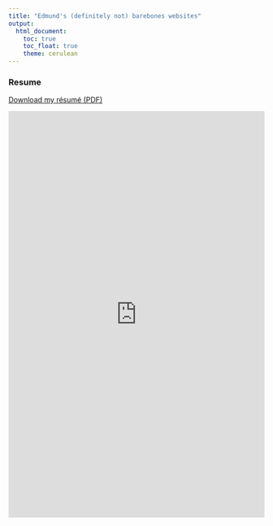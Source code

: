 ```yaml
---
title: "Edmund's (definitely not) barebones websites"
output: 
  html_document:
    toc: true
    toc_float: true
    theme: cerulean
---
```


### Resume

[Download my résumé (PDF)](https://github.com/EdmundWong101/p8105_ecw2178.github.io/blob/main/files/Edmund_Wong_2025_Resume.pdf)

<embed src="https://github.com/EdmundWong101/p8105_ecw2178.github.io/blob/main/files/Edmund_Wong_2025_Resume.pdf" width="100%" height="800px" type="application/pdf"> 